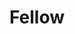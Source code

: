 ---
thumbnail: /images/team/fellow.png
country: /images/countries/brazil.png
roblox-character: /images/avatars/fellow.png
title: Fellow
description: I'm an introverted artist, with soft and gentle nature. I value creativity and expression over perfect execution, and I believe that art is not just a beautiful image, but the emotion and meaning behind it.
roles: Designer.
order: 7

tiktok: 'https://www.tiktok.com/@oxlnt.art'
roblox: 'https://www.roblox.com/users/3736050352/profile'
---